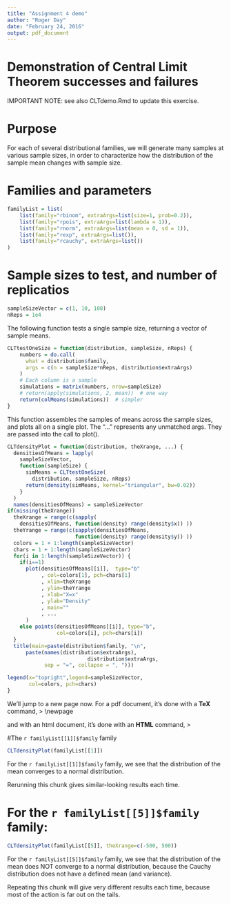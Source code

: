 ```yaml
---
title: "Assignment 4 demo"
author: "Roger Day"
date: "February 24, 2016"
output: pdf_document
---
```


Demonstration of Central Limit Theorem successes and failures
===

IMPORTANT NOTE:  see also CLTdemo.Rmd to update this exercise.

# Purpose
For each of several distributional families, we will generate many samples at various sample sizes, in order to characterize how the distribution of the sample mean changes with sample size.

# Families and parameters
```r
familyList = list(
    list(family="rbinom", extraArgs=list(size=1, prob=0.2)),
    list(family="rpois", extraArgs=list(lambda = 1)),
    list(family="rnorm", extraArgs=list(mean = 0, sd = 1)),
    list(family="rexp", extraArgs=list()),
    list(family="rcauchy", extraArgs=list())
)
```

# Sample sizes to test, and number of replicatios
```r
sampleSizeVector = c(1, 10, 100)
nReps = 1e4
```

The following function tests a single sample size, returning a vector of sample means.
```r
CLTtestOneSize = function(distribution, sampleSize, nReps) {
    numbers = do.call(
      what = distribution$family, 
      args = c(n = sampleSize*nReps, distribution$extraArgs)
    )
    # Each column is a sample
    simulations = matrix(numbers, nrow=sampleSize)
    # return(apply(simulations, 2, mean))  # one way
    return(colMeans(simulations))  # simpler
}
```

This function assembles the samples of means across the sample sizes, and plots all on a single plot. The "..." represents any unmatched args. They are passed into the call to plot().
```r
CLTdensityPlot = function(distribution, theXrange, ...) {
  densitiesOfMeans = lapply(
    sampleSizeVector, 
    function(sampleSize) {
      simMeans = CLTtestOneSize(
        distribution, sampleSize, nReps)
      return(density(simMeans, kernel="triangular", bw=0.02))
    }
  )
  names(densitiesOfMeans) = sampleSizeVector
if(missing(theXrange))
  theXrange = range(c(sapply(
    densitiesOfMeans, function(density) range(density$x)) ))
  theYrange = range(c(sapply(densitiesOfMeans, 
                      function(density) range(density$y)) ))
  colors = 1 + 1:length(sampleSizeVector)
  chars = 1 + 1:length(sampleSizeVector)
  for(i in 1:length(sampleSizeVector)) {
    if(i==1)
      plot(densitiesOfMeans[[i]],  type="b"
           , col=colors[1], pch=chars[1]
           , xlim=theXrange
           , ylim=theYrange
           , xlab="X=x"
           , ylab="Density"
           , main="" 
           , ...
      )
    else points(densitiesOfMeans[[i]], type="b",
                col=colors[i], pch=chars[i])
  }
  title(main=paste(distribution$family, "\n",
      paste(names(distribution$extraArgs), 
                          distribution$extraArgs,
            sep = "=", collapse = ", ")))

legend(x="topright",legend=sampleSizeVector,
       col=colors, pch=chars)
}
```
We'll jump to a new page now.
For a pdf document, it's done with a **TeX** command,
> \\newpage 

and with an html document, it's done with an **HTML** command, 
> <br>

\newpage

#The `r familyList[[1]]$family` family
```r
CLTdensityPlot(familyList[[1]])
```



For the `r familyList[[1]]$family` family,
we see that the distribution of the mean converges to a normal distribution.

Rerunning this chunk gives similar-looking results each time.
\newpage

#  For the `r familyList[[5]]$family` family:
```r
CLTdensityPlot(familyList[[5]], theXrange=c(-500, 500))
```

For the `r familyList[[5]]$family` family,
we see that the distribution of the mean does NOT converge to a normal distribution, because the Cauchy distribution does not have a defined mean (and variance).

Repeating this chunk will give very different results each time, because most of the action is far out on the tails.

